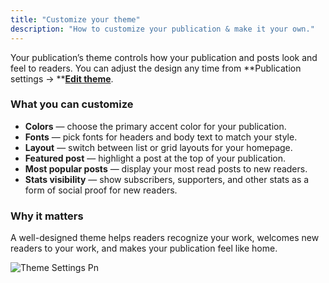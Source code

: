 ```yaml
---
title: "Customize your theme"
description: "How to customize your publication & make it your own."
---
```


Your publication’s theme controls how your publication and posts look and feel to readers. You can adjust the design any time from \*\*Publication settings → \*\*[**Edit theme**](https://paragraph.com/settings/theme).

### **What you can customize**

- **Colors** — choose the primary accent color for your publication.
- **Fonts** — pick fonts for headers and body text to match your style.
- **Layout** — switch between list or grid layouts for your homepage.
- **Featured post** — highlight a post at the top of your publication.
- **Most popular posts** — display your most read posts to new readers.
- **Stats visibility** — show subscribers, supporters, and other stats as a form of social proof for new readers.

### **Why it matters**

A well-designed theme helps readers recognize your work, welcomes new readers to your work, and makes your publication feel like home.

![Theme Settings Pn](/images/theme-settings.png)